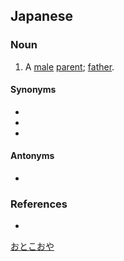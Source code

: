 ==Japanese==
{{ja-kanjitab|おとこ|おや|yomi=kun}}

===Noun===
{{ja-noun|おとこ.おや}}

# A [[male]] [[parent]]; [[father]].

====Synonyms====
* {{ja-r|男の親|おとこ の おや}}
* {{ja-r|父親|ちちおや}}
* {{ja-r|父|ちち}}

====Antonyms====
* {{ja-r|女親|おんなおや}}

===References===
* {{R:Kojien}}

[[Category:ja:Family|おとこおや]]